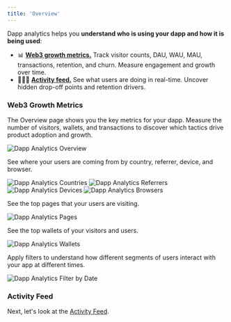```yaml
---
title: 'Overview'
---
```


Dapp analytics helps you **understand who is using your dapp and how it is being used**: 

- 📊 <a href="#web3-growth-metrics">**Web3 growth metrics.**</a> Track visitor counts, DAU, WAU, MAU, transactions, retention, and churn. Measure engagement and growth over time.
- 🏃‍♀️‍➡️ <a href="/features/dapp-analytics/activity">**Activity feed.**</a> See what users are doing in real-time. Uncover hidden drop-off points and retention drivers. 

### Web3 Growth Metrics

The Overview page shows you the key metrics for your dapp. Measure the number of visitors, wallets, and transactions
to discover which tactics drive product adoption and growth.

<Frame caption="Track your visitors, wallets, and transactions.">
	<img src="/images/dapp-analytics-overview.png" alt="Dapp Analytics Overview" />
</Frame>

See where your users are coming from by country, referrer, device, and browser. 

<Frame caption="Understand where your users are coming from.">
	<img src="/images/dapp-analytics-countries.png" alt="Dapp Analytics Countries" />
    <img src="/images/dapp-analytics-referrers.png" alt="Dapp Analytics Referrers" />
</Frame>

<br />

<Frame caption="Understand what devices and browers users are on.">
	<img src="/images/dapp-analytics-devices.png" alt="Dapp Analytics Devices" />
	<img src="/images/dapp-analytics-browsers.png" alt="Dapp Analytics Browsers" />
</Frame>

See the top pages that your users are visiting.

<Frame caption="Understand what users are seeing on your site or dapp.">
	<img src="/images/dapp-analytics-pages.png" alt="Dapp Analytics Pages" />
</Frame>

See the top wallets of your visitors and users.

<Frame caption="Understand what wallets are being used on your dapp.">
	<img src="/images/dapp-analytics-wallets.png" alt="Dapp Analytics Wallets" />
</Frame>

Apply filters to understand how different segments of users interact with your app at different times.

<Frame caption="Filter and search data at different points in time, from last week to last year.">
	<img src="/images/dapp-analytics-datetime.png" alt="Dapp Analytics Filter by Date" />
</Frame>

### Activity Feed

Next, let's look at the <a href="/features/dapp-analytics/activity">Activity Feed</a>.